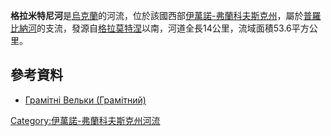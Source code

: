 '''格拉米特尼河'''是[[烏克蘭|烏克蘭]]的河流，位於該國西部[[伊萬諾-弗蘭科夫斯克州|伊萬諾-弗蘭科夫斯克州]]，屬於[[普羅比納河|普羅比納河]]的支流，發源自[[格拉莫特涅|格拉莫特涅]]以南，河道全長14公里，流域面積53.6平方公里。

==參考資料==
* [https://web.archive.org/web/20131005022808/http://do.gendocs.ru/docs/index-29520.html?page=29 Грамітні Вельки (Грамітний)]

{{DEFAULTSORT:Грамітний}}
[[Category:伊萬諾-弗蘭科夫斯克州河流|Category:伊萬諾-弗蘭科夫斯克州河流]]


{{Ukraine-river-stub}}